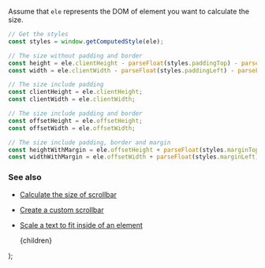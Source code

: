 
Assume that `ele` represents the DOM of element you want to calculate the size.

```js
// Get the styles
const styles = window.getComputedStyle(ele);

// The size without padding and border
const height = ele.clientHeight - parseFloat(styles.paddingTop) - parseFloat(styles.paddingBottom);
const width = ele.clientWidth - parseFloat(styles.paddingLeft) - parseFloat(styles.paddingRight);

// The size include padding
const clientHeight = ele.clientHeight;
const clientWidth = ele.clientWidth;

// The size include padding and border
const offsetHeight = ele.offsetHeight;
const offsetWidth = ele.offsetWidth;

// The size include padding, border and margin
const heightWithMargin = ele.offsetHeight + parseFloat(styles.marginTop) + parseFloat(styles.marginBottom);
const widthWithMargin = ele.offsetWidth + parseFloat(styles.marginLeft) + parseFloat(styles.marginRight);
```

### See also

-   [Calculate the size of scrollbar](/calculate-the-size-of-scrollbar)
-   [Create a custom scrollbar](/create-a-custom-scrollbar)
-   [Scale a text to fit inside of an element](/scale-a-text-to-fit-inside-of-an-element)

    <PostLayout keywords="" title="Determine the height and width of an element">
        {children}
    </PostLayout>
);